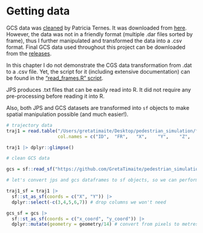 # Getting data

GCS data was [cleaned](https://github.com/Urban-Analytics/dust/blob/main/Projects/ABM_DA/experiments/grand_central_terminal_data/Real_Data_correct_trails.ipynb) by Patricia Ternes. It was downloaded from [here](https://github.com/Urban-Analytics/dust/tree/main/Projects/ABM_DA/experiments/grand_central_terminal_data/GCT_final_real_data). However, the data was not in a friendly format (multiple .dar files sorted by frame), thus I further manipulated and transformed the data into a .csv format. Final GCS data used throughout this project can be downloaded from the [releases](https://github.com/GretaTimaite/pedestrian_simulation/releases/download/data/frames_final.csv).

In this chapter I do not demonstrate the CGS data transformation from .dat to a .csv file. Yet, the script for it (including extensive documentation) can be found in the ["read_frames.R" script](https://github.com/GretaTimaite/pedestrian_simulation/blob/main/read_frames.R).

JPS produces .txt files that can be easily read into R. It did not require any pre-processing before reading it into R.

Also, both JPS and GCS datasets are transformed into `sf` objects to make spatial manipulation possible (and much easier!).

```r
# trajectory data
traj1 = read.table("/Users/gretatimaite/Desktop/pedestrian_simulation/final_results/8_frame/1/traj.txt",
                   col.names = c("ID",	"FR",	"X",	"Y",	"Z",	"A",	"B",	"ANGLE",	"COLOR"))

traj1 |> dplyr::glimpse()

# clean GCS data

gcs = sf::read_sf("https://github.com/GretaTimaite/pedestrian_simulation/releases/download/data/frames_final.csv")
```

```r
# let's convert jps and gcs dataframes to sf objects, so we can perform spatial operations

traj1_sf = traj1 |> 
  sf::st_as_sf(coords = c("X", "Y")) |> 
  dplyr::select(-c(3,4,5,6,7)) # drop columns we won't need

gcs_sf = gcs |> 
  sf::st_as_sf(coords = c("x_coord", "y_coord")) |> 
  dplyr::mutate(geometry = geometry/14) # convert from pixels to metres

```
